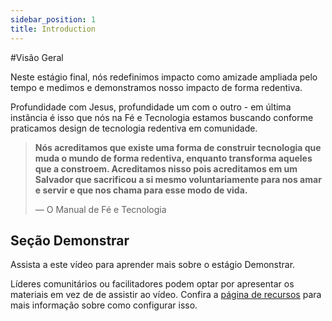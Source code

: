 ```yaml
---
sidebar_position: 1
title: Introduction
---
```



#Visão Geral

Neste estágio final, nós redefinimos impacto como amizade ampliada pelo tempo e medimos e demonstramos nosso impacto de forma redentiva.


Profundidade com Jesus, profundidade um com o outro - em última instância é isso que nós na Fé e Tecnologia estamos
buscando conforme praticamos design de tecnologia redentiva em comunidade.

> **Nós acreditamos que existe uma forma de construir tecnologia que muda o mundo de forma redentiva, enquanto transforma aqueles que a constroem. Acreditamos nisso pois acreditamos em um Salvador que sacrificou a si mesmo voluntariamente para nos amar e servir e que nos chama para esse modo de vida.**
>  
> — O Manual de Fé e Tecnologia

## Seção Demonstrar

Assista a este vídeo para aprender mais sobre o estágio Demonstrar.

<div className={styles.videos}>
  <YouTubeVideo
    id="qftWe7rriso"
    title="FaithTech Create 2023 - Demonstrate"
    startTime={873}
  />
</div>

Líderes comunitários ou facilitadores podem optar por apresentar os materiais
em vez de de assistir ao vídeo. Confira a [página de recursos](/prepare/resources)
para mais informação sobre como configurar isso.